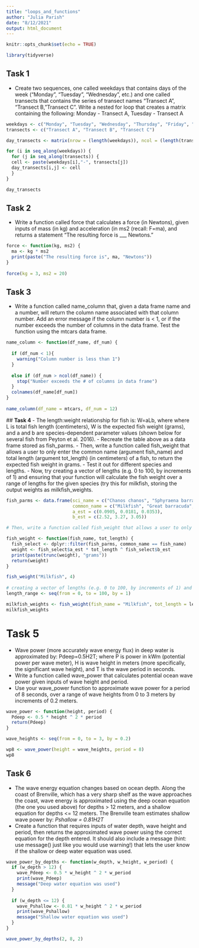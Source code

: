 ```yaml
---
title: "loops_and_functions"
author: "Julia Parish"
date: "8/12/2021"
output: html_document
---
```


```r
knitr::opts_chunk$set(echo = TRUE)

library(tidyverse)

```

## **Task 1**
- Create two sequences, one called weekdays that contains days of the week (“Monday”, “Tuesday”, “Wednesday”, etc.) and one called transects that contains the series of transect names “Transect A”, “Transect B,”Transect C". Write a nested for loop that creates a matrix containing the following: Monday - Transect A, Tuesday - Transect A
```r
weekdays <- c("Monday", "Tuesday", "Wednesday", "Thursday", "Friday", "Saturday", "Sunday")
transects <- c("Transect A", "Transect B", "Transect C")

day_transects <- matrix(nrow = (length(weekdays)), ncol = (length(transects)))

for (i in seq_along(weekdays)) {
  for (j in seq_along(transects)) {
  cell <- paste(weekdays[i],"-", transects[j])
  day_transects[i,j] <- cell
  }
}

day_transects

```

## **Task 2**
- Write a function called force that calculates a force (in Newtons), given inputs of mass (in kg) and acceleration (in ms2 (recall: F=ma), and returns a statement “The resulting force is ___ Newtons.”

```r
force <- function(kg, ms2) {
  ma <- kg * ms2
  print(paste("The resulting force is", ma, "Newtons"))
}
  
force(kg = 3, ms2 = 20)

```
## **Task 3**
 - Write a function called name_column that, given a data frame name and a number, will return the column name associated with that column number. Add an error message if the column number is < 1, or if the number exceeds the number of columns in the data frame. Test the function using the mtcars data frame.
 
```r
name_column <- function(df_name, df_num) {
  
  if (df_num < 1){
    warning("Column number is less than 1")
  } 
  
  else if (df_num > ncol(df_name)) {
    stop("Number exceeds the # of columns in data frame")
  }
  colnames(df_name[df_num])
}
  
name_column(df_name = mtcars, df_num = 12)

```
 
 ## **Task 4**
- The length:weight relationship for fish is: W=aLb, where where L is total fish length (centimeters), W is the expected fish weight (grams), and a and b are species-dependent parameter values (shown below for several fish from Peyton et al. 2016).
- Recreate the table above as a data frame stored as fish_parms.
- Then, write a function called fish_weight that allows a user to only enter the common name (argument fish_name) and total length (argument tot_length) (in centimeters) of a fish, to return the expected fish weight in grams.
- Test it out for different species and lengths.
- Now, try creating a vector of lengths (e.g. 0 to 100, by increments of 1) and ensuring that your function will calculate the fish weight over a range of lengths for the given species (try this for milkfish, storing the output weights as milkfish_weights.
 
```r
fish_parms <- data.frame(sci_name = c("Chanos chanos", "Sphyraena barracuda", "Caranx ignobilis"),
                         common_name = c("Milkfish", "Great barracuda", "Giant trevally"),
                         a_est = c(0.0905, 0.0181, 0.0353),
                         b_est = c(2.52, 3.27, 3.05))

# Then, write a function called fish_weight that allows a user to only enter the common name (argument fish_name) and total length (argument tot_length) (in centimeters) of a fish, to return the expected fish weight in grams.

fish_weight <- function(fish_name, tot_length) {
  fish_select <- dplyr::filter(fish_parms, common_name == fish_name)
  weight <- fish_select$a_est * tot_length ^ fish_select$b_est
  print(paste(trunc(weight), "grams"))
  return(weight)
}

fish_weight("Milkfish", 4)
  
# creating a vector of lengths (e.g. 0 to 100, by increments of 1) and ensuring that your function will calculate the fish weight over a range of lengths for the given species (try this for milkfish, storing the output weights as milkfish_weights.
length_range <- seq(from = 0, to = 100, by = 1)

milkfish_weights <- fish_weight(fish_name = "Milkfish", tot_length = length_range)
milkfish_weights

```
# **Task 5**
- Wave power (more accurately wave energy flux) in deep water is approximated by: Pdeep=0.5H2T; where P is power in kWm (potential power per wave meter), H is wave height in meters (more specifically, the significant wave height), and T is the wave period in seconds. 
- Write a function called wave_power that calculates potential ocean wave power given inputs of wave height and period.
- Use your wave_power function to approximate wave power for a period of 8 seconds, over a range of wave heights from 0 to 3 meters by increments of 0.2 meters.
 
```r
wave_power <- function(height, period) {
  Pdeep <- 0.5 * height ^ 2 * period
  return(Pdeep)
}

wave_heights <- seq(from = 0, to = 3, by = 0.2)

wp8 <- wave_power(height = wave_heights, period = 8)
wp8

```
## **Task 6**
- The wave energy equation changes based on ocean depth. Along the coast of Brenville, which has a very sharp shelf as the wave approaches the coast, wave energy is approximated using the deep ocean equation (the one you used above) for depths > 12 meters, and a shallow equation for depths <= 12 meters. The Brenville team estimates shallow wave power by: *Pshallow = 0.81H2T*
- Create a function that requires inputs of water depth, wave height and period, then returns the approximated wave power using the correct equation for the depth entered. It should also include a message (hint: use message() just like you would use warning!) that lets the user know if the shallow or deep water equation was used.
 
```r
wave_power_by_depths <- function(w_depth, w_height, w_period) {
  if (w_depth > 12) {
    wave_Pdeep <- 0.5 * w_height ^ 2 * w_period
    print(wave_Pdeep)
    message("Deep water equation was used")
  }
  
  if (w_depth <= 12) {
    wave_Pshallow <- 0.81 * w_height ^ 2 * w_period
    print(wave_Pshallow)
    message("Shallow water equation was used")
  }
}

wave_power_by_depths(2, 8, 2)

```

